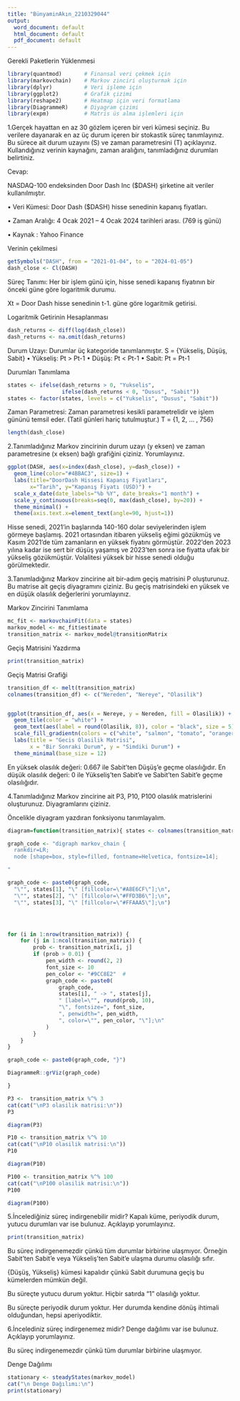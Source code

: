 ```yaml
---
title: "BünyaminAkın_2210329044"
output:
  word_document: default
  html_document: default
  pdf_document: default
---
```

Gerekli Paketlerin Yüklenmesi
```r
library(quantmod)       # Finansal veri çekmek için
library(markovchain)    # Markov zinciri oluşturmak için
library(dplyr)          # Veri işleme için
library(ggplot2)        # Grafik çizimi
library(reshape2)       # Heatmap için veri formatlama
library(DiagrammeR)     # Diyagram çizimi
library(expm)           # Matris üs alma işlemleri için

```


1.Gerçek hayattan en az 30 gözlem içeren bir veri kümesi seçiniz. Bu verilere dayanarak en az üç durum içeren bir stokastik süreç tanımlayınız. Bu sürece ait durum uzayını (S) ve zaman parametresini (T) açıklayınız. Kullandığınız verinin kaynağını, zaman aralığını, tanımladığınız durumları belirtiniz.

Cevap: 

NASDAQ-100 endeksinden Door Dash Inc ($DASH) şirketine ait veriler kullanılmıştır.

•	Veri Kümesi: Door Dash ($DASH) hisse senedinin kapanış fiyatları.

•	Zaman Aralığı: 4 Ocak 2021 – 4 Ocak 2024 tarihleri arası. (769 iş günü)

•	Kaynak : Yahoo Finance 

Verinin çekilmesi
```r

getSymbols("DASH", from = "2021-01-04", to = "2024-01-05")
dash_close <- Cl(DASH) 

```


Süreç Tanımı: Her bir işlem günü için, hisse senedi kapanış fiyatının bir önceki güne göre logaritmik durumu.

Xt  = Door Dash hisse senedinin t-1. güne göre logaritmik getirisi. 

Logaritmik Getirinin Hesaplanması
```r

dash_returns <- diff(log(dash_close))
dash_returns <- na.omit(dash_returns)

```

Durum Uzayı: Durumlar üç kategoride tanımlanmıştır.
S = {Yükseliş, Düşüş, Sabit}
•	Yükseliş: Pt > Pt-1 
•	Düşüş: Pt < Pt-1 
•	Sabit:  Pt = Pt-1 

Durumları Tanımlama
```r

states <- ifelse(dash_returns > 0, "Yukselis",
                 ifelse(dash_returns < 0, "Dusus", "Sabit"))
states <- factor(states, levels = c("Yukselis", "Dusus", "Sabit"))

```

Zaman Parametresi: Zaman parametresi kesikli parametrelidir ve işlem gününü temsil eder. (Tatil günleri hariç tutulmuştur.)
T = {1, 2, … , 756}

```r

length(dash_close)

```

2.Tanımladığınız Markov zincirinin durum uzayı (y eksen) ve zaman parametresine (x eksen) bağlı grafiğini çiziniz. Yorumlayınız.

```r

ggplot(DASH, aes(x=index(dash_close), y=dash_close)) +
  geom_line(color="#4BBAC3", size=1) +
  labs(title="DoorDash Hissesi Kapanış Fiyatları",
       x="Tarih", y="Kapanış Fiyatı (USD)") +
  scale_x_date(date_labels="%b %Y", date_breaks="1 month") +
  scale_y_continuous(breaks=seq(0, max(dash_close), by=20)) +
  theme_minimal() +
  theme(axis.text.x=element_text(angle=90, hjust=1))

```
Hisse senedi, 2021’in başlarında 140-160 dolar seviyelerinden işlem görmeye başlamış. 2021 ortasından itibaren yükseliş eğimi gözükmüş ve Kasım 2021’de tüm zamanların en yüksek fiyatını görmüştür. 2022’den 2023 yılına kadar ise sert bir düşüş yaşamış ve 2023’ten sonra ise fiyatta ufak bir yükseliş gözükmüştür. Volalitesi yüksek bir hisse senedi olduğu görülmektedir.



3.Tanımladığınız Markov zincirine ait bir-adım geçiş matrisini P oluşturunuz. Bu matrise ait
geçiş diyagramını çiziniz. Bu geçiş matrisindeki en yüksek ve en düşük olasılık değerlerini
yorumlayınız.  


Markov Zincirini Tanımlama
```r

mc_fit <- markovchainFit(data = states)
markov_model <- mc_fit$estimate
transition_matrix <- markov_model@transitionMatrix

```

Geçiş Matrisini Yazdırma
```r

print(transition_matrix)

```
Geçiş Matrisi Grafiği 
```r

transition_df <- melt(transition_matrix)
colnames(transition_df) <- c("Nereden", "Nereye", "Olasilik")


ggplot(transition_df, aes(x = Nereye, y = Nereden, fill = Olasilik)) +
  geom_tile(color = "white") +
  geom_text(aes(label = round(Olasilik, 8)), color = "black", size = 5) +
  scale_fill_gradientn(colors = c("white", "salmon", "tomato", "orangered", "darkorange")) +
  labs(title = "Gecis Olasilik Matrisi",
       x = "Bir Sonraki Durum", y = "Simdiki Durum") +
  theme_minimal(base_size = 12)

```
En yüksek olasılık değeri: 0.667 ile Sabit'ten Düşüş'e geçme olasılığıdır.
En düşük olasılık değeri: 0 ile Yükseliş'ten Sabit'e ve Sabit'ten Sabit'e geçme olasılığıdır.


4.Tanımladığınız Markov zincirine ait P3, P10, P100 olasılık matrislerini oluşturunuz.
Diyagramlarını çiziniz. 


Öncelikle diyagram yazdıran fonksiyonu tanımlayalım.
```r

diagram=function(transition_matrix){ states <- colnames(transition_matrix)

graph_code <- "digraph markov_chain {
  rankdir=LR;
  node [shape=box, style=filled, fontname=Helvetica, fontsize=14];

"

graph_code <- paste0(graph_code,
  "\"", states[1], "\" [fillcolor=\"#A8E6CF\"];\n",  
  "\"", states[2], "\" [fillcolor=\"#FFD3B6\"];\n",  
  "\"", states[3], "\" [fillcolor=\"#FFAAA5\"];\n")




for (i in 1:nrow(transition_matrix)) {
    for (j in 1:ncol(transition_matrix)) {
        prob <- transition_matrix[i, j]
        if (prob > 0.01) {
            pen_width <- round(2, 2)
            font_size <- 10
            pen_color <- "#9CC8E2"  # 
            graph_code <- paste0(
                graph_code,
                states[i], " -> ", states[j],
                " [label=\"", round(prob, 10),
                "\", fontsize=", font_size,
                ", penwidth=", pen_width,
                ", color=\"", pen_color, "\"];\n"
            )
        }
    }
}

graph_code <- paste0(graph_code, "}")

DiagrammeR::grViz(graph_code)

}

```

```r

P3 <-  transition_matrix %^% 3
cat(cat("\nP3 olasilik matrisi:\n"))
P3

```

```r

diagram(P3)

```
```r

P10 <- transition_matrix %^% 10
cat(cat("\nP10 olasilik matrisi:\n"))
P10

```
```r

diagram(P10)

```


```r

P100 <- transition_matrix %^% 100
cat(cat("\nP100 olasilik matrisi:\n"))
P100

```

```r

diagram(P100)

```


5.İncelediğiniz süreç indirgenebilir midir? Kapalı küme, periyodik durum, yutucu durumları var
ise bulunuz. Açıklayıp yorumlayınız. 
```r

print(transition_matrix)

```
Bu süreç indirgenemezdir çünkü tüm durumlar birbirine ulaşmıyor. Örneğin Sabit'ten Sabit'e veya Yükseliş'ten Sabit'e ulaşma durumu olasılığı sıfır.

{Düşüş, Yükseliş} kümesi kapalıdır çünkü Sabit durumuna geçiş bu kümelerden mümkün değil.

Bu süreçte yutucu durum yoktur. Hiçbir satırda "1" olasılığı yoktur.

Bu süreçte periyodik durum yoktur. Her durumda kendine dönüş ihtimali olduğundan, hepsi aperiyodiktir.


6.İncelediniz süreç indirgenemez midir? Denge dağılımı var ise bulunuz. Açıklayıp
yorumlayınız. 

Bu süreç indirgenemezdir çünkü tüm durumlar birbirine ulaşmıyor. 

Denge Dağılımı
```r

stationary <- steadyStates(markov_model)
cat("\n Denge Dağılımı:\n")
print(stationary)

```





